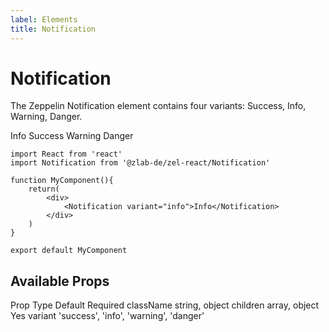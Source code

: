 ```yaml
---
label: Elements
title: Notification
---
```



# Notification

The Zeppelin Notification element contains four variants: Success, Info, Warning, Danger.


<div style={{ marginBottom: 30 }}>
  <Notification variant="info" style={{ marginBottom: 15 }}>
    Info
  </Notification>
  <Notification variant="success" style={{ marginBottom: 15 }}>
    Success
  </Notification>
  <Notification variant="warning" style={{ marginBottom: 15 }}>
    Warning
  </Notification>
  <Notification variant="danger" style={{ marginBottom: 15 }}>
    Danger
  </Notification>
</div>

```
import React from 'react'
import Notification from '@zlab-de/zel-react/Notification'

function MyComponent(){
    return(
        <div>
            <Notification variant="info">Info</Notification>
        </div>
    )
}

export default MyComponent
```


## Available Props

<Table title="Notification Props" style={{ marginBottom: 60 }}>
  <TableHeader>
    <TableCell>Prop</TableCell>
    <TableCell>Type</TableCell>
    <TableCell>Default</TableCell>
    <TableCell>Required</TableCell>
  </TableHeader>
  <TableBody>
    <TableRow color="white">
      <TableCell scope="row" component="th">
        className
      </TableCell>
      <TableCell>string, object</TableCell>
      <TableCell />
      <TableCell />
    </TableRow>
    <TableRow color="gray">
      <TableCell scope="row" component="th">
        children
      </TableCell>
      <TableCell>array, object</TableCell>
      <TableCell />
      <TableCell>Yes</TableCell>
    </TableRow>
    <TableRow color="white">
      <TableCell scope="row" component="th">
        variant
      </TableCell>
      <TableCell>'success', 'info', 'warning', 'danger'</TableCell>
      <TableCell />
      <TableCell />
    </TableRow>
  </TableBody>
</Table>
